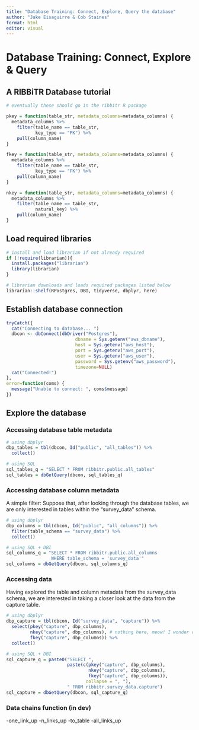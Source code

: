 ```yaml
---
title: "Database Training: Connect, Explore, Query the database"
author: "Jake Eisaguirre & Cob Staines"
format: html
editor: visual
---
```


# Database Training: Connect, Explore & Query
## A RIBBiTR Database tutorial

```r
# eventually these should go in the ribbitr R package

pkey = function(table_str, metadata_columns=metadata_columns) {
  metadata_columns %>%
    filter(table_name == table_str,
           key_type == "PK") %>%
    pull(column_name)
}

fkey = function(table_str, metadata_columns=metadata_columns) {
  metadata_columns %>%
    filter(table_name == table_str,
           key_type == "FK") %>%
    pull(column_name)
}

nkey = function(table_str, metadata_columns=metadata_columns) {
  metadata_columns %>%
    filter(table_name == table_str,
           natural_key) %>%
    pull(column_name)
}
```

## Load required libraries

```r
# install and load librarian if not already required
if (!require(librarian)){
  install.packages("librarian")
  library(librarian)
}

# librarian downloads and loads required packages listed below
librarian::shelf(RPostgres, DBI, tidyverse, dbplyr, here)
```

## Establish database connection

```r
tryCatch({
  cat("Connecting to database... ")
  dbcon <- dbConnect(dbDriver("Postgres"),
                          dbname = Sys.getenv("aws_dbname"),
                          host = Sys.getenv("aws_host"),
                          port = Sys.getenv("aws_port"),
                          user = Sys.getenv("aws_user"),
                          password = Sys.getenv("aws_password"),
                          timezone=NULL)
  cat("Connected!")
},
error=function(coms) {
  message("Unable to connect: ", coms$message)
})
```
## Explore the database

### Accessing database table metadata

```r
# using dbplyr
dbp_tables = tbl(dbcon, Id("public", "all_tables")) %>%
  collect()

# using SQL
sql_tables_q = "SELECT * FROM ribbitr.public.all_tables"
sql_tables = dbGetQuery(dbcon, sql_tables_q)

```

### Accessing database column metadata

A simple filter:
Suppose that, after looking through the database tables, we are only interested in tables within the "survey_data" schema.

```r
# using dbplyr
dbp_columns = tbl(dbcon, Id("public", "all_columns")) %>%
  filter(table_schema == "survey_data") %>%
  collect()

# using SQL + DBI
sql_columns_q = "SELECT * FROM ribbitr.public.all_columns
                 WHERE table_schema = 'survey_data'"
sql_columns = dbGetQuery(dbcon, sql_columns_q)

```

### Accessing data
Having explored the table and column metadata from the survey_data schema, we are interested in taking a closer look at the data from the capture table.

```r
# using dbplyr
dbp_capture = tbl(dbcon, Id("survey_data", "capture")) %>%
  select(pkey("capture", dbp_columns),
         nkey("capture", dbp_columns), # nothing here, meow! I wonder what to do.
         fkey("capture", dbp_columns)) %>%
  collect()

# using SQL + DBI
sql_capture_q = paste0("SELECT ",
                       paste(c(pkey("capture", dbp_columns),
                               nkey("capture", dbp_columns),
                               fkey("capture", dbp_columns)),
                              collapse = ", "),
                       " FROM ribbitr.survey_data.capture")
sql_capture = dbGetQuery(dbcon, sql_capture_q)

```

### Data chains function (in dev)
-one_link_up
-n_links_up
-to_table
-all_links_up


